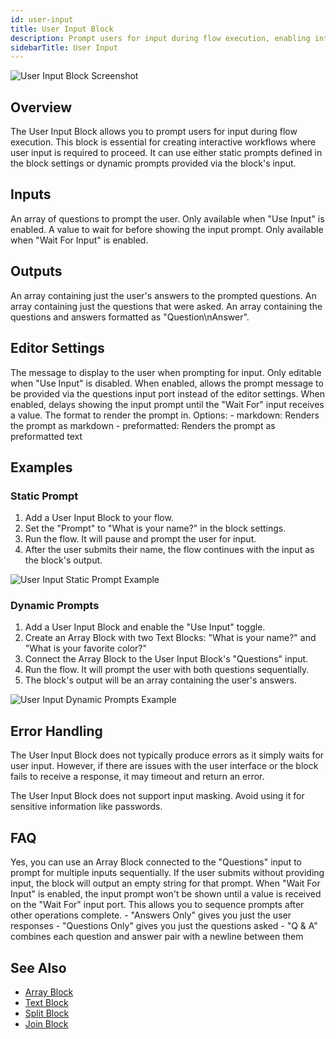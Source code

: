 ```yaml
---
id: user-input
title: User Input Block
description: Prompt users for input during flow execution, enabling interactive workflows
sidebarTitle: User Input
---
```


![User Input Block Screenshot](./assets/user-input-block.png)

## Overview

The User Input Block allows you to prompt users for input during flow execution. This block is essential for creating interactive workflows where user input is required to proceed. It can use either static prompts defined in the block settings or dynamic prompts provided via the block's input.

## Inputs

<ParamField path="questions" type="string[]" optional>
  An array of questions to prompt the user. Only available when "Use Input" is enabled.
</ParamField>

<ParamField path="wait" type="any" optional>
  A value to wait for before showing the input prompt. Only available when "Wait For Input" is enabled.
</ParamField>

## Outputs

<ResponseField name="output" type="string[]">
  An array containing just the user's answers to the prompted questions.
</ResponseField>

<ResponseField name="questions" type="string[]">
  An array containing just the questions that were asked.
</ResponseField>

<ResponseField name="questionsAndAnswers" type="string[]">
  An array containing the questions and answers formatted as "Question\nAnswer".
</ResponseField>

## Editor Settings

<ParamField path="prompt" type="string" default="This is an example question?">
  The message to display to the user when prompting for input. Only editable when "Use Input" is disabled.
</ParamField>

<ParamField path="useInput" type="boolean" default={false}>
  When enabled, allows the prompt message to be provided via the questions input port instead of the editor settings.
</ParamField>

<ParamField path="useWaitForInput" type="boolean" default={false}>
  When enabled, delays showing the input prompt until the "Wait For" input receives a value.
</ParamField>

<ParamField path="renderingFormat" type="string" default="markdown">
  The format to render the prompt in. Options:
  - markdown: Renders the prompt as markdown
  - preformatted: Renders the prompt as preformatted text
</ParamField>

## Examples

### Static Prompt

1. Add a User Input Block to your flow.
2. Set the "Prompt" to "What is your name?" in the block settings.
3. Run the flow. It will pause and prompt the user for input.
4. After the user submits their name, the flow continues with the input as the block's output.

<Frame>
  <img src="/images/user-input-static-example.png" alt="User Input Static Prompt Example" />
</Frame>

### Dynamic Prompts

1. Add a User Input Block and enable the "Use Input" toggle.
2. Create an Array Block with two Text Blocks: "What is your name?" and "What is your favorite color?"
3. Connect the Array Block to the User Input Block's "Questions" input.
4. Run the flow. It will prompt the user with both questions sequentially.
5. The block's output will be an array containing the user's answers.

<Frame>
  <img src="/images/user-input-dynamic-example.png" alt="User Input Dynamic Prompts Example" />
</Frame>

## Error Handling

The User Input Block does not typically produce errors as it simply waits for user input. However, if there are issues with the user interface or the block fails to receive a response, it may timeout and return an error.

<Warning>
  The User Input Block does not support input masking. Avoid using it for sensitive information like passwords.
</Warning>

## FAQ

<AccordionGroup>
  <Accordion title="Can I prompt for multiple inputs at once?">
    Yes, you can use an Array Block connected to the "Questions" input to prompt for multiple inputs sequentially.
  </Accordion>

  <Accordion title="What happens if the user doesn't provide input?">
    If the user submits without providing input, the block will output an empty string for that prompt.
  </Accordion>

  <Accordion title="How does the Wait For Input feature work?">
    When "Wait For Input" is enabled, the input prompt won't be shown until a value is received on the "Wait For" input port. This allows you to sequence prompts after other operations complete.
  </Accordion>

  <Accordion title="What's the difference between the output formats?">
    - "Answers Only" gives you just the user responses
    - "Questions Only" gives you just the questions asked
    - "Q & A" combines each question and answer pair with a newline between them
  </Accordion>
</AccordionGroup>

## See Also

- [Array Block](/block-reference/data/array)
- [Text Block](/block-reference/data/text)
- [Split Block](/block-reference/text/split-text)
- [Join Block](/block-reference/text/join)